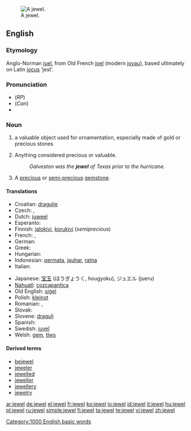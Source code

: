 [[Image:Hope Diamond.jpg|thumb|right|A jewel.]]
==English==

===Etymology===
Anglo-Norman [[juel]], from Old French [[joel]] (modern [[joyau]]), based ultimately on Latin [[jocus]] ‘jest’.

===Pronunciation===
*(''RP'') {{IPA|/'ʤu:əl/}}
*(''Can'') {{IPA|/dʒuɬ/ or /ˈdʒuwl̩/}}
*{{audio|en-us-jewel.ogg|Audio (US)}}

===Noun===
{{en-noun}}

# a valuable object used for ornamentation, especially made of gold or precious stones
# {{figuratively}} Anything considered precious or valuable.
#:''Galveston was the '''jewel''' of Texas prior to the hurricane.''
# A [[precious]] or [[semi-]][[precious]] [[gemstone]].

====Translations====
{{trans-top|valuable object for ornamentation}}
* Croatian: [[dragulje]]
* Czech: {{t-|cs|šperk|m}}, {{t-|cs|klenot|m}}
* Dutch: [[juweel]] {{n}}
* Esperanto: {{t|eo|juvelo|xs=Esperanto}}
* Finnish: [[jalokivi]], [[korukivi]] (''semiprecious'')
* French: {{t|fr|joyau|m}}, {{t+|fr|bijou}}
* German: {{t-|de|Juwel|n}}
* Greek: {{t+|el|κόσμημα|n}}
* Hungarian: {{t|hu|ékszer}}
* Indonesian: [[permata]], [[jauhar]], [[ratna]]
* Italian: {{t|it|gioello|m}}
{{trans-mid}}
* Japanese: [[宝玉]] (ほうぎょうく, hougyoku), ジュエル (jueru)
* [[Nahuatl]]: [[cozcapantica]]
* Old English: [[sigel|siġel]] {{n}}
* Polish: [[klejnot]] {{m}}
* Romanian: {{t|ro|bijuterie|f}}, {{t|ro|giuvaer|m}}
* Slovak: {{t-|sk|klenot}}
* Slovene: [[dragulj]] {{m}}
* Spanish: {{t-|es|joya|f}}
* Swedish: [[juvel]] {{c}}
* Welsh: [[gem]], [[tlws]] {{m}}
{{trans-bottom}}

====Derived terms====
* [[bejewel]]
* [[jeweler]]
* [[jewelled]]
* [[jeweller]]
* [[jewellery]]
* [[jewelry]]

[[Category:1000 English basic words]]

[[ar:jewel]]
[[de:jewel]]
[[el:jewel]]
[[fr:jewel]]
[[ko:jewel]]
[[io:jewel]]
[[id:jewel]]
[[it:jewel]]
[[hu:jewel]]
[[pl:jewel]]
[[ru:jewel]]
[[simple:jewel]]
[[fi:jewel]]
[[ta:jewel]]
[[te:jewel]]
[[vi:jewel]]
[[zh:jewel]]